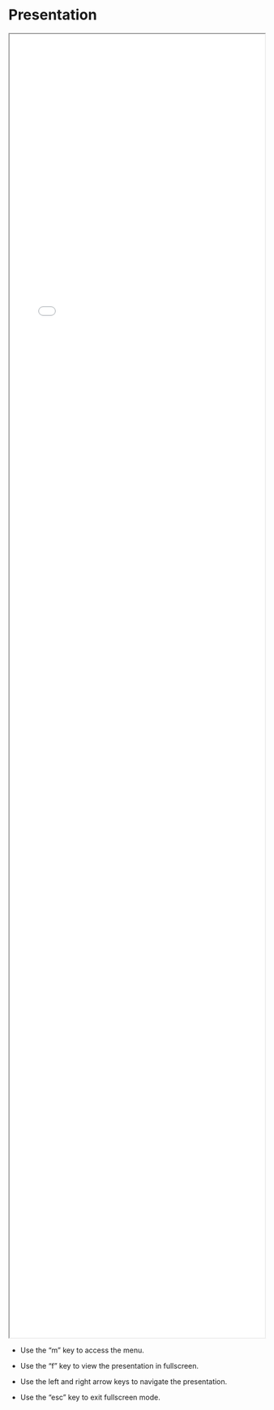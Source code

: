 # Presentation

<iframe width="100%" height="66%" iframe class="slide-deck" src="slides.html"></iframe>

-  Use the "m" key to access the menu.

-  Use the "f" key to view the presentation in fullscreen.

-  Use the left and right arrow keys to navigate the presentation.

-  Use the "esc" key to exit fullscreen mode.